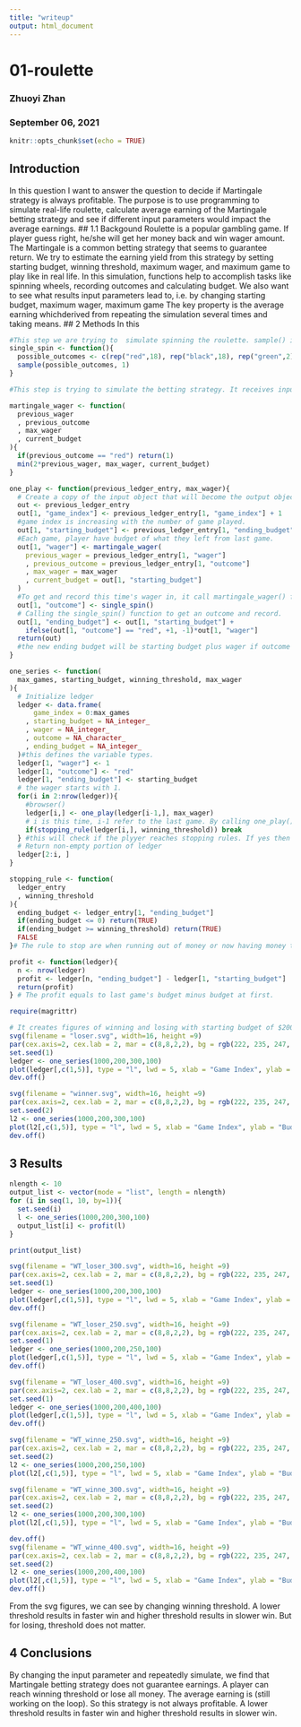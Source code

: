```yaml
---
title: "writeup"
output: html_document
---
```

# 01-roulette
### Zhuoyi Zhan
### September 06, 2021



```r
knitr::opts_chunk$set(echo = TRUE)
```

## Introduction
In this question I want to answer the question to decide if Martingale strategy is always profitable. The purpose is to use programming to simulate real-life roulette, calculate average earning of the Martingale betting strategy and see if different input parameters would impact the average earnings. 
## 1.1 Backgound
Roulette is a popular gambling game. If player guess right, he/she will get her money back and win wager amount. The Martingale is a common betting strategy that seems to guarantee return. We try to estimate the earning yield from this strategy by setting starting budget, winning threshold, maximum wager, and maximum game to  play like in real life. 
In this simulation, functions help to accomplish tasks like spinning wheels, recording outcomes and calculating budget. We also want to see what results input parameters lead to, i.e. by changing starting budget, maximum wager, maximum game  The key property is the average earning whichderived from repeating the simulation several times and taking means.
## 2 Methods
In this 

```r

#This step we are trying to  simulate spinning the roulette. sample() is a function can take a random sample from the data object. In this case, yield a result from 18 red, 18 black, and 2 green
single_spin <- function(){
  possible_outcomes <- c(rep("red",18), rep("black",18), rep("green",2))
  sample(possible_outcomes, 1)
}

#This step is trying to simulate the betting strategy. It receives input of previous wager, last spinning result, maximum wager that casino set and how much much palyer left with. If last spin player get red, then keep bet $1 on red, else, 2 times the previous wager but it should not exceed player's current budget or maximum wager allowed.

martingale_wager <- function(
  previous_wager
  , previous_outcome
  , max_wager
  , current_budget
){
  if(previous_outcome == "red") return(1)
  min(2*previous_wager, max_wager, current_budget)
}

one_play <- function(previous_ledger_entry, max_wager){
  # Create a copy of the input object that will become the output object
  out <- previous_ledger_entry
  out[1, "game_index"] <- previous_ledger_entry[1, "game_index"] + 1
  #game index is increasing with the number of game played. 
  out[1, "starting_budget"] <- previous_ledger_entry[1, "ending_budget"]
  #Each game, player have budget of what they left from last game.
  out[1, "wager"] <- martingale_wager(
    previous_wager = previous_ledger_entry[1, "wager"]
    , previous_outcome = previous_ledger_entry[1, "outcome"]
    , max_wager = max_wager
    , current_budget = out[1, "starting_budget"]
  )
  #To get and record this time's wager in, it call martingale_wager() function with last time's wager, outcomes,max wager and this time's starting budget.
  out[1, "outcome"] <- single_spin()
  # Calling the single_spin() function to get an outcome and record.
  out[1, "ending_budget"] <- out[1, "starting_budget"] + 
    ifelse(out[1, "outcome"] == "red", +1, -1)*out[1, "wager"]
  return(out)
  #the new ending budget will be starting budget plus wager if outcome is red, or minus wager is not red.
}

one_series <- function(
  max_games, starting_budget, winning_threshold, max_wager
){
  # Initialize ledger
  ledger <- data.frame(
      game_index = 0:max_games
    , starting_budget = NA_integer_
    , wager = NA_integer_
    , outcome = NA_character_
    , ending_budget = NA_integer_
  )#this defines the variable types.
  ledger[1, "wager"] <- 1
  ledger[1, "outcome"] <- "red"
  ledger[1, "ending_budget"] <- starting_budget
  # the wager starts with 1.
  for(i in 2:nrow(ledger)){
    #browser()
    ledger[i,] <- one_play(ledger[i-1,], max_wager)
    # i is this time, i-1 refer to the last game. By calling one_play() with last game, this step keeps recording every game played.
    if(stopping_rule(ledger[i,], winning_threshold)) break
  } #this will check if the plyyer reaches stopping rules. If yes then stop.
  # Return non-empty portion of ledger
  ledger[2:i, ]
}

stopping_rule <- function(
  ledger_entry
  , winning_threshold
){
  ending_budget <- ledger_entry[1, "ending_budget"]
  if(ending_budget <= 0) return(TRUE)
  if(ending_budget >= winning_threshold) return(TRUE)
  FALSE
}# The rule to stop are when running out of money or now having money that is equal or more than winning threshold. 

profit <- function(ledger){
  n <- nrow(ledger)
  profit <- ledger[n, "ending_budget"] - ledger[1, "starting_budget"]
  return(profit)
} # The profit equals to last game's budget minus budget at first.

require(magrittr)

# It creates figures of winning and losing with starting budget of $200, winning threshold of $300, maximum 1000 plays and maximum wager of $100
svg(filename = "loser.svg", width=16, height =9)
par(cex.axis=2, cex.lab = 2, mar = c(8,8,2,2), bg = rgb(222, 235, 247, max = 255))
set.seed(1)
ledger <- one_series(1000,200,300,100)
plot(ledger[,c(1,5)], type = "l", lwd = 5, xlab = "Game Index", ylab = "Budget")
dev.off()

svg(filename = "winner.svg", width=16, height =9)
par(cex.axis=2, cex.lab = 2, mar = c(8,8,2,2), bg = rgb(222, 235, 247, max = 255))
set.seed(2)
l2 <- one_series(1000,200,300,100)
plot(l2[,c(1,5)], type = "l", lwd = 5, xlab = "Game Index", ylab = "Budget")
dev.off()
```
## 3 Results
```r
nlength <- 10
output_list <- vector(mode = "list", length = nlength)
for (i in seq(1, 10, by=1)){
  set.seed(i)
  l <- one_series(1000,200,300,100)
  output_list[i] <- profit(l)
}

print(output_list)
```
```r
svg(filename = "WT_loser_300.svg", width=16, height =9)
par(cex.axis=2, cex.lab = 2, mar = c(8,8,2,2), bg = rgb(222, 235, 247, max = 255))
set.seed(1)
ledger <- one_series(1000,200,300,100)
plot(ledger[,c(1,5)], type = "l", lwd = 5, xlab = "Game Index", ylab = "Budget")
dev.off()

svg(filename = "WT_loser_250.svg", width=16, height =9)
par(cex.axis=2, cex.lab = 2, mar = c(8,8,2,2), bg = rgb(222, 235, 247, max = 255))
set.seed(1)
ledger <- one_series(1000,200,250,100)
plot(ledger[,c(1,5)], type = "l", lwd = 5, xlab = "Game Index", ylab = "Budget")
dev.off()

svg(filename = "WT_loser_400.svg", width=16, height =9)
par(cex.axis=2, cex.lab = 2, mar = c(8,8,2,2), bg = rgb(222, 235, 247, max = 255))
set.seed(1)
ledger <- one_series(1000,200,400,100)
plot(ledger[,c(1,5)], type = "l", lwd = 5, xlab = "Game Index", ylab = "Budget")
dev.off()

svg(filename = "WT_winne_250.svg", width=16, height =9)
par(cex.axis=2, cex.lab = 2, mar = c(8,8,2,2), bg = rgb(222, 235, 247, max = 255))
set.seed(2)
l2 <- one_series(1000,200,250,100)
plot(l2[,c(1,5)], type = "l", lwd = 5, xlab = "Game Index", ylab = "Budget")

svg(filename = "WT_winne_300.svg", width=16, height =9)
par(cex.axis=2, cex.lab = 2, mar = c(8,8,2,2), bg = rgb(222, 235, 247, max = 255))
set.seed(2)
l2 <- one_series(1000,200,300,100)
plot(l2[,c(1,5)], type = "l", lwd = 5, xlab = "Game Index", ylab = "Budget")

dev.off()
svg(filename = "WT_winne_400.svg", width=16, height =9)
par(cex.axis=2, cex.lab = 2, mar = c(8,8,2,2), bg = rgb(222, 235, 247, max = 255))
set.seed(2)
l2 <- one_series(1000,200,400,100)
plot(l2[,c(1,5)], type = "l", lwd = 5, xlab = "Game Index", ylab = "Budget")
dev.off()
```

From the svg figures, we can see by changing winning threshold. A lower threshold results in faster win and higher threshold results in slower win. But for losing, threshold does not matter.

## 4 Conclusions
By changing the input parameter and repeatedly simulate, we find that Martingale betting strategy does not guarantee earnings. A player can reach winning threshold or lose all money. The average earning is (still working on the loop). So this strategy is not always profitable.  A lower threshold results in faster win and higher threshold results in slower win. 